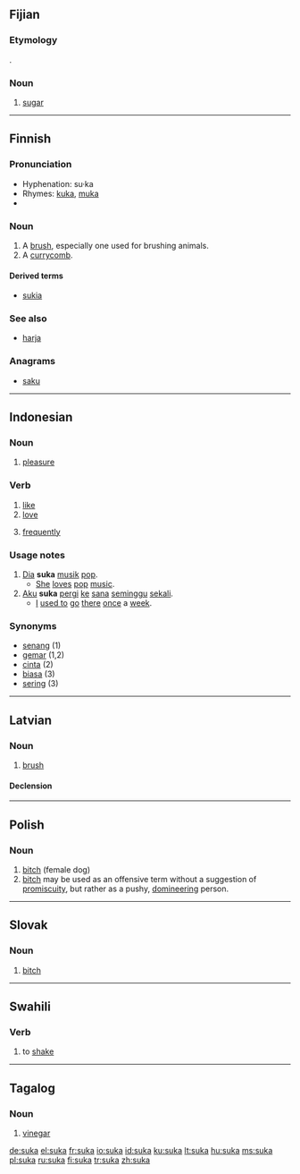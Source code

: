 ==Fijian==

===Etymology===
{{E.|fj}} {{term|sugar}}.

===Noun===
{{infl|fj|noun}}

# [[sugar]]

----

==Finnish==
{{Finnish index|su}}

===Pronunciation===
*Hyphenation: su·ka
*Rhymes: [[kuka]], [[muka]]
*{{IPA|/ˈsukɑ/}}

===Noun===
{{fi-noun|su}}

# A [[brush]], especially one used for brushing animals.
# A [[currycomb]].

====Derived terms====
*{{i-c|verbs}} [[sukia]]

===See also===
*[[harja#Finnish|harja]]

===Anagrams===
*[[saku]]

----

==Indonesian==

===Noun===
{{infl|id|noun}}

# [[pleasure]]

===Verb===
{{infl|id|verb}}

# [[like]]
# [[love]]
# {{colloquial|lang=id}} [[frequently]]

===Usage notes===
# [[dia|Dia]] '''suka''' [[musik]] [[pop]].
#* [[she|She]] [[love]]s [[pop]] [[music]].
# [[aku|Aku]] '''suka''' [[pergi]] [[ke]] [[sana]] [[minggu|seminggu]] [[sekali]].
#* [[I]] [[used to]] [[go]] [[there]] [[once]] a [[week]].

===Synonyms===
*[[senang]] (1)
*[[gemar]] (1,2)
*[[cinta]] (2)
*[[biasa]] (3)
*[[sering]] (3)

----

==Latvian==

===Noun===
{{infl|lv|noun}}

# [[brush]]

====Declension====
{{lv-noun-d4|suk|a}}

----

==Polish==

===Noun===
{{infl|pl|noun|g=f}}

# [[bitch]] (female dog)
# [[bitch]] {{context|offensive|lang=pl}} may be used as an offensive term without a suggestion of [[promiscuity]], but rather as a pushy, [[domineering]] person.

----

==Slovak==

===Noun===
{{infl|sk|noun|g=f}}

# [[bitch]]

----

==Swahili==

===Verb===
{{infl|sw|verb}}

# to [[shake]]

----

==Tagalog==

===Noun===
{{infl|tl|noun}}

# [[vinegar]]

[[de:suka]]
[[el:suka]]
[[fr:suka]]
[[io:suka]]
[[id:suka]]
[[ku:suka]]
[[lt:suka]]
[[hu:suka]]
[[ms:suka]]
[[pl:suka]]
[[ru:suka]]
[[fi:suka]]
[[tr:suka]]
[[zh:suka]]